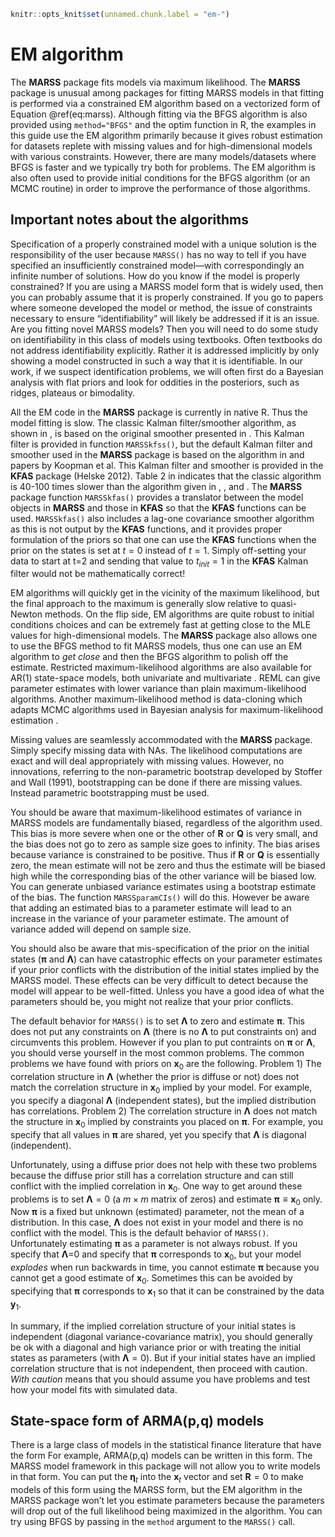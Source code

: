 ```r
knitr::opts_knit$set(unnamed.chunk.label = "em-")
```

# EM algorithm {#chap-EM-algorithm}

The **MARSS** package fits models via maximum likelihood. The **MARSS** package is unusual among packages for fitting MARSS models in that fitting is performed via a constrained EM algorithm \citep{Holmes2010} based on a vectorized form of Equation \@ref(eq:marss).  Although fitting via the BFGS algorithm is also provided using `method="BFGS"` and the optim function in R, the examples in this guide use the EM algorithm primarily because it gives robust estimation for datasets replete with missing values and for high-dimensional models with various constraints. However, there are many models/datasets where BFGS is faster and we typically try both for problems.  The EM algorithm is also often used to provide initial conditions for the BFGS algorithm (or an MCMC routine) in order to improve the performance of those algorithms.

## Important notes about the algorithms

Specification of a properly constrained model with a unique solution is the responsibility of the user because `MARSS()` has no way to tell if you have specified an insufficiently constrained model---with correspondingly an infinite number of solutions. 
How do you know if the model is properly constrained?  If you are using a MARSS model form that is widely used, then you can probably assume that it is properly constrained. If you go to papers where someone developed the model or method, the issue of constraints necessary to ensure "identifiability" will likely be addressed if it is an issue.  Are you fitting novel MARSS models? Then you will need to do some study on identifiability in this class of models using textbooks.  Often textbooks do not address identifiability explicitly.  Rather it is addressed implicitly by only showing a model constructed in such a way that it is identifiable.  In our work, if we suspect identification problems, we will often first do a Bayesian analysis with flat priors and look for oddities in the posteriors, such as ridges, plateaus or bimodality.
 
All the EM code in the **MARSS** package is currently in native R.  Thus the model fitting is slow.  The classic Kalman filter/smoother algorithm, as shown in \citet[p. 331-335]{ShumwayStoffer2006}, is based on the original smoother presented in \citet{Rauch1963}. This Kalman filter is provided in function `MARSSkfss()`, but the default Kalman filter and smoother used in the **MARSS** package is based on the algorithm in \citet{KohnAnsley1989} and papers by Koopman et al. This Kalman filter and smoother is provided in the **KFAS** package (Helske 2012).  Table 2 in \citet{Koopman1993} indicates that the classic algorithm is 40-100 times slower than the algorithm given in \citet{KohnAnsley1989}, \citet{Koopman1993}, and \citet{Koopmanetal1998}. The **MARSS** package function `MARSSkfas()` provides a translator between the model objects in **MARSS** and those in **KFAS** so that the **KFAS** functions can be used.  `MARSSkfas()` also includes a lag-one covariance smoother algorithm as this is not output by the **KFAS** functions, and it provides proper formulation of the priors so that one can use the **KFAS** functions when the prior on the states is set at $t=0$ instead of $t=1$. Simply off-setting your data to start at t=2 and sending that value to $t_{init}=1$ in the **KFAS** Kalman filter would not be mathematically correct!

EM algorithms will quickly get in the vicinity of the maximum likelihood, but the final approach to the maximum is generally slow relative to quasi-Newton methods.  On the flip side, EM algorithms are quite robust to initial conditions choices and can be extremely fast at getting close to the MLE values for high-dimensional models.  The **MARSS** package also allows one to use the BFGS method to fit MARSS models, thus one can use an EM algorithm to *get close* and then the BFGS algorithm to polish off the estimate. Restricted maximum-likelihood algorithms are also available for AR(1) state-space models, both univariate \citep{Staplesetal2004} and multivariate \citep{HinrichsenHolmes2009}.  REML can give parameter estimates with lower variance than plain maximum-likelihood algorithms. Another maximum-likelihood method is data-cloning which adapts MCMC algorithms used in Bayesian analysis for maximum-likelihood estimation \citep{Leleetal2007}.  

Missing values\index{missing values} are seamlessly accommodated with the **MARSS** package.  Simply specify missing data with NAs.  The likelihood computations are exact and will deal appropriately with missing values.  However, no innovations, referring to the non-parametric bootstrap developed by Stoffer and Wall (1991), bootstrapping can be done if there are missing values.  Instead parametric bootstrapping must be used.

You should be aware that maximum-likelihood estimates of variance in MARSS models are fundamentally biased, regardless of the algorithm used.  This bias is more severe when one or the other of $\mathbf{R}$ or $\mathbf{Q}$ is very small, and the bias does not go to zero as sample size goes to infinity.  The bias arises because variance is constrained to be positive.  Thus if $\mathbf{R}$ or $\mathbf{Q}$ is essentially zero, the mean estimate will not be zero and thus the estimate  will be biased high while the corresponding bias of the other variance will be biased low.  You can generate unbiased variance estimates using a bootstrap estimate of the bias.  The function `MARSSparamCIs()` will do this.  However be aware that adding an  estimated bias to a parameter estimate will lead to an increase in the variance of your parameter estimate.  The amount of variance added will depend on sample size.

You should also be aware that mis-specification of the prior on the initial states ($\boldsymbol{\pi}$ and $\boldsymbol{\Lambda}$) can have catastrophic effects on your parameter estimates if your prior conflicts with the distribution of the initial states implied by the MARSS model.  These effects can be very difficult to detect because the model will appear to be well-fitted.  Unless you have a good idea of what the parameters should be, you might not realize that your prior conflicts. 

The default behavior for `MARSS()` is to set $\boldsymbol{\Lambda}$ to zero and estimate $\boldsymbol{\pi}$. This does not put any constraints on $\boldsymbol{\Lambda}$ (there is no $\boldsymbol{\Lambda}$ to put constraints on) and circumvents this problem.  However if you plan to put contraints on $\boldsymbol{\pi}$ or $\boldsymbol{\Lambda}$, you should verse yourself in the most common problems. The common problems we have found with priors on $\mathbf{x}_0$ are the following.  Problem 1) The correlation structure in $\boldsymbol{\Lambda}$ (whether the prior is diffuse or not) does not match the correlation structure in $\mathbf{x}_0$ implied by your model.  For example, you specify a diagonal $\boldsymbol{\Lambda}$ (independent states), but the implied distribution has correlations. Problem 2) The correlation structure in $\boldsymbol{\Lambda}$ does not match the structure in $\mathbf{x}_0$ implied by constraints you placed on $\boldsymbol{\pi}$.  For example, you specify that all values in $\boldsymbol{\pi}$ are shared, yet you specify that $\boldsymbol{\Lambda}$ is diagonal (independent).  

Unfortunately, using a diffuse prior does not help with these two problems because  the diffuse prior still has a correlation structure and can still conflict with the implied correlation in $\mathbf{x}_0$.  One way to get around these problems is to set $\boldsymbol{\Lambda}=0$ (a $m \times m$ matrix of zeros) and estimate $\boldsymbol{\pi} \equiv \mathbf{x}_0$ only.  Now $\boldsymbol{\pi}$ is a fixed but unknown (estimated) parameter, not the mean of a distribution.  In this case, $\boldsymbol{\Lambda}$ does not exist in your model and there is no conflict with the model. This is the default behavior of `MARSS()`. Unfortunately estimating $\boldsymbol{\pi}$ as a parameter is not always robust. If you specify that $\boldsymbol{\Lambda}$=0 and specify that $\boldsymbol{\pi}$ corresponds to $\mathbf{x}_0$, but your model *explodes* when run backwards in time, you cannot estimate $\boldsymbol{\pi}$ because you cannot get a good estimate of $\mathbf{x}_0$.  Sometimes this can be avoided by specifying that $\boldsymbol{\pi}$ corresponds to $\mathbf{x}_1$ so that it can be constrained by the data $\mathbf{y}_1$. 

In summary, if the implied correlation structure of your initial states is independent (diagonal variance-covariance matrix), you should generally be ok with a diagonal and high variance prior or with treating the initial states as parameters (with $\boldsymbol{\Lambda}=0$).  But if your initial states have an implied correlation structure that is not independent, then proceed with caution. *With caution* means that you should assume you have problems and test how your model fits with simulated data.

## State-space form of ARMA(p,q) models

There is a large class of models in the statistical finance literature that have the form
\begin{equation*}
\begin{gathered}
\mathbf{x}_{t+1} = \mathbf{B}\mathbf{x}_t + \boldsymbol{\Gamma}\boldsymbol{\eta}_t\\
\mathbf{y}_t = \mathbf{Z}\mathbf{x}_t  + \boldsymbol{\eta}_t\\
\end{gathered}
\end{equation*}
For example, ARMA(p,q) models can be written in this form.  The MARSS model framework in this package will not allow you to write models in that form.  You can put the $\boldsymbol{\eta}_t$ into the $\mathbf{x}_t$ vector and set $\mathbf{R}=0$ to make models of this form using the MARSS form, but the EM algorithm in the MARSS package won't let you estimate parameters because the parameters will drop out of the full likelihood being maximized in the algorithm.  You can try using BFGS by passing in the `method` argument to the `MARSS()` call.

